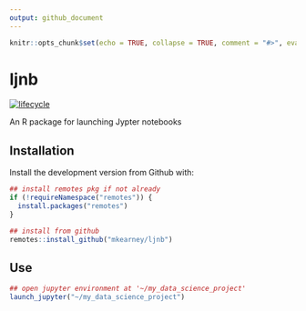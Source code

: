 ```yaml
---
output: github_document
---
```


<!-- README.md is generated from README.Rmd. Please edit that file -->

```r
knitr::opts_chunk$set(echo = TRUE, collapse = TRUE, comment = "#>", eval = FALSE)
```
# ljnb

<!--[![Build status](https://travis-ci.org/mkearney/ljnb.svg?branch=master)](https://travis-ci.org/mkearney/ljnb)
[![CRAN status](https://www.r-pkg.org/badges/version/ljnb)](https://cran.r-project.org/package=ljnb)
[![Coverage Status](https://codecov.io/gh/mkearney/ljnb/branch/master/graph/badge.svg)](https://codecov.io/gh/mkearney/ljnb?branch=master)

#![Downloads](https://cranlogs.r-pkg.org/badges/ljnb)
#![Downloads](https://cranlogs.r-pkg.org/badges/grand-total/ljnb)-->
[![lifecycle](https://img.shields.io/badge/lifecycle-experimental-orange.svg)](https://www.tidyverse.org/lifecycle/#experimental)

An R package for launching Jypter notebooks

## Installation

Install the development version from Github with:

``` r
## install remotes pkg if not already
if (!requireNamespace("remotes")) {
  install.packages("remotes")
}

## install from github
remotes::install_github("mkearney/ljnb")
```

## Use

```r
## open jupyter environment at '~/my_data_science_project'
launch_jupyter("~/my_data_science_project")
```

